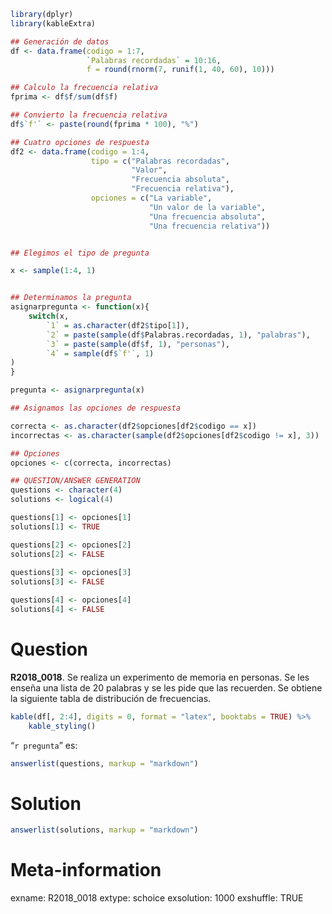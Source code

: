 ```r
library(dplyr)
library(kableExtra)

## Generación de datos
df <- data.frame(codigo = 1:7,
                 `Palabras recordadas` = 10:16,
                 f = round(rnorm(7, runif(1, 40, 60), 10)))

## Calculo la frecuencia relativa
fprima <- df$f/sum(df$f)

## Convierto la frecuencia relativa
df$`f'` <- paste(round(fprima * 100), "%")

## Cuatro opciones de respuesta
df2 <- data.frame(codigo = 1:4,
                  tipo = c("Palabras recordadas",
                           "Valor",
                           "Frecuencia absoluta",
                           "Frecuencia relativa"),
                  opciones = c("La variable",
                               "Un valor de la variable",
                               "Una frecuencia absoluta",
                               "Una frecuencia relativa"))


## Elegimos el tipo de pregunta

x <- sample(1:4, 1)


## Determinamos la pregunta
asignarpregunta <- function(x){
    switch(x,    
        `1` = as.character(df2$tipo[1]),
        `2` = paste(sample(df$Palabras.recordadas, 1), "palabras"),
        `3` = paste(sample(df$f, 1), "personas"),
        `4` = sample(df$`f'`, 1)
)
}

pregunta <- asignarpregunta(x)

## Asignamos las opciones de respuesta

correcta <- as.character(df2$opciones[df2$codigo == x])
incorrectas <- as.character(sample(df2$opciones[df2$codigo != x], 3))

## Opciones
opciones <- c(correcta, incorrectas)

## QUESTION/ANSWER GENERATION
questions <- character(4)
solutions <- logical(4)

questions[1] <- opciones[1]
solutions[1] <- TRUE

questions[2] <- opciones[2]
solutions[2] <- FALSE
    
questions[3] <- opciones[3]
solutions[3] <- FALSE

questions[4] <- opciones[4]
solutions[4] <- FALSE
```
Question
========
**R2018_0018**. Se realiza un experimento de memoria en personas. Se les enseña una lista de 20 palabras y se les pide que las recuerden. Se obtiene la siguiente tabla de distribución de frecuencias.

```r
kable(df[, 2:4], digits = 0, format = "latex", booktabs = TRUE) %>% 
    kable_styling()
```  

"`r pregunta`" es:

```r
answerlist(questions, markup = "markdown")
```
  
Solution
========

```r
answerlist(solutions, markup = "markdown")
```

Meta-information
================
exname: R2018_0018
extype: schoice
exsolution: 1000
exshuffle: TRUE